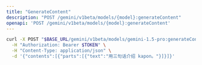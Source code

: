 ```yaml
---
title: "GenerateContent"
description: "POST /gemini/v1beta/models/{model}:generateContent"
openapi: 'POST /gemini/v1beta/models/{model}:generateContent'
---
```


 
```bash
curl -X POST "$BASE_URL/gemini/v1beta/models/gemini-1.5-pro:generateContent" \
  -H "Authorization: Bearer $TOKEN" \
  -H "Content-Type: application/json" \
  -d '{"contents":[{"parts":[{"text":"用三句话介绍 kapon。"}]}]}'
```

